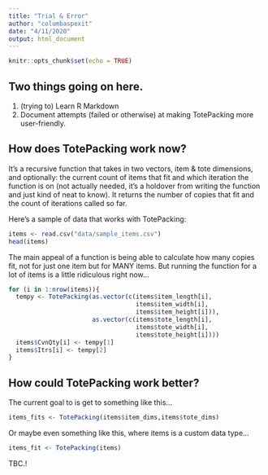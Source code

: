 ```yaml
---
title: "Trial & Error"
author: "columbaspexit"
date: "4/11/2020"
output: html_document
---
```


```r
knitr::opts_chunk$set(echo = TRUE)
```

## Two things going on here.  

  1. (trying to) Learn R Markdown 
  2. Document attempts (failed or otherwise) at making TotePacking more user-friendly. 
  
## How does TotePacking work now?
It's a recursive function that takes in two vectors, item & tote dimensions, and optionally: the current count of items that fit and which iteration the function is on (not actually needed, it's a holdover from writing the function and just kind of neat to know). It returns the number of copies that fit and the count of iterations called so far.

Here's a sample of data that works with TotePacking:
```r
items <- read.csv("data/sample_items.csv")
head(items)
```

The main appeal of a function is being able to calculate how many copies fit, not for just one item but for MANY items. But running the function for a lot of items is a little ridiculous right now...
```r
for (i in 1:nrow(items)){
  tempy <- TotePacking(as.vector(c(items$item_length[i], 
                                   items$item_width[i], 
                                   items$item_height[i])), 
                       as.vector(c(items$tote_length[i], 
                                   items$tote_width[i], 
                                   items$tote_height[i])))
  items$CvnQty[i] <- tempy[1]
  items$Itrs[i] <- tempy[2]
}
```

## How could TotePacking work better?
The current goal to is get to something like this...
```r
items_fits <- TotePacking(items$item_dims,items$tote_dims)
```


Or maybe even something like this, where items is a custom data type...
```r
items_fit <- TotePacking(items)
```

TBC.!